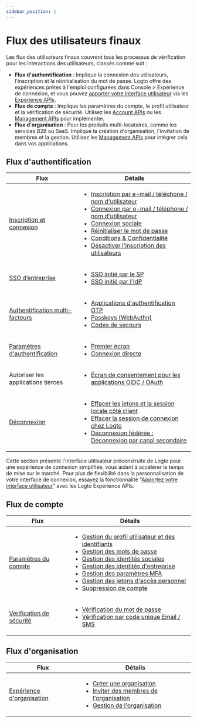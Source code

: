 ```yaml
---
sidebar_position: 1
---
```


# Flux des utilisateurs finaux

Les flux des utilisateurs finaux couvrent tous les processus de vérification pour les interactions des utilisateurs, classés comme suit :

- **Flux d'authentification** : Implique la connexion des utilisateurs, l'inscription et la réinitialisation du mot de passe. Logto offre des expériences prêtes à l'emploi configurées dans <CloudLink to="/sign-in-experience">Console > Expérience de connexion</CloudLink>, et vous pouvez [apporter votre interface utilisateur](/customization/bring-your-ui) via les [Experience APIs](https://openapi.logto.io/group/endpoint-experience).
- **Flux de compte** : Implique les paramètres du compte, le profil utilisateur et la vérification de sécurité. Utilisez les [Account APIs](https://openapi.logto.io/group/endpoint-account-center) ou les [Management APIs](https://openapi.logto.io/operation/operation-getuser) pour implémenter.
- **Flux d'organisation** : Pour les produits multi-locataires, comme les services B2B ou SaaS. Implique la création d'organisation, l'invitation de membres et la gestion. Utilisez les [Management APIs](https://openapi.logto.io/operation/operation-listorganizations) pour intégrer cela dans vos applications.

## Flux d'authentification

| Flux                                                                       | Détails                                                                                                                                                                                                                                                                                                                                                                                                                                                                                                                                                                                                                          |
| -------------------------------------------------------------------------- | -------------------------------------------------------------------------------------------------------------------------------------------------------------------------------------------------------------------------------------------------------------------------------------------------------------------------------------------------------------------------------------------------------------------------------------------------------------------------------------------------------------------------------------------------------------------------------------------------------------------------------- |
| [Inscription et connexion](/end-user-flows/sign-up-and-sign-in)            | <ul><li>[Inscription par e-mail / téléphone / nom d'utilisateur](/end-user-flows/sign-up-and-sign-in/sign-up)</li><li>[Connexion par e-mail / téléphone / nom d'utilisateur](/end-user-flows/sign-up-and-sign-in/sign-in)</li><li>[Connexion sociale](/end-user-flows/sign-up-and-sign-in/social-sign-in)</li><li>[Réinitialiser le mot de passe](/end-user-flows/sign-up-and-sign-in/reset-password)</li><li>[Conditions & Confidentialité](/end-user-flows/sign-up-and-sign-in/terms-and-privacy)</li><li>[Désactiver l'inscription des utilisateurs](/end-user-flows/sign-up-and-sign-in/disable-user-registration)</li></ul> |
| [SSO d’entreprise](/end-user-flows/enterprise-sso)                         | <ul><li>[SSO initié par le SP](/end-user-flows/enterprise-sso/sp-initiated-sso)</li><li>[SSO initié par l'IdP](/end-user-flows/enterprise-sso/idp-initiated-sso)</li></ul>                                                                                                                                                                                                                                                                                                                                                                                                                                                       |
| [Authentification multi-facteurs](/end-user-flows/mfa)                     | <ul><li>[Applications d'authentification OTP](/end-user-flows/mfa/authenticator-app-otp)</li><li>[Passkeys (WebAuthn)](/end-user-flows/mfa/webauthn)</li><li>[Codes de secours](/end-user-flows/mfa/backup-codes)</li></ul>                                                                                                                                                                                                                                                                                                                                                                                                      |
| [Paramètres d'authentification](/end-user-flows/authentication-parameters) | <ul><li>[Premier écran](/end-user-flows/authentication-parameters/first-screen)</li><li>[Connexion directe](/end-user-flows/authentication-parameters/direct-sign-in)</li></ul>                                                                                                                                                                                                                                                                                                                                                                                                                                                  |
| Autoriser les applications tierces                                         | <ul><li>[Écran de consentement pour les applications OIDC / OAuth](/end-user-flows/consent-screen)</li></ul>                                                                                                                                                                                                                                                                                                                                                                                                                                                                                                                     |
| [Déconnexion](/end-user-flows/sign-out)                                    | <ul><li>[Effacer les jetons et la session locale côté client](/end-user-flows/sign-out/#clear-tokens-and-local-session-at-the-client-side)</li><li>[Effacer la session de connexion chez Logto](/end-user-flows/sign-out/#clear-sign-in-session-at-logto)</li><li>[Déconnexion fédérée : Déconnexion par canal secondaire](/end-user-flows/sign-out/#federated-sign-out-back-channel-logout)</li></ul>                                                                                                                                                                                                                           |

Cette section présente l'interface utilisateur préconstruite de Logto pour une expérience de connexion simplifiée, vous aidant à accélérer le temps de mise sur le marché. Pour plus de flexibilité dans la personnalisation de votre interface de connexion, essayez la fonctionnalité "[Apportez votre interface utilisateur](/customization/bring-your-ui)" avec les Logto Experience APIs.

## Flux de compte

| Flux                                                              | Détails                                                                                                                                                                                                                                                                                                                                                                                                                                                                                                                                                                                                                                                                                                                                                                                                                                                                              |
| ----------------------------------------------------------------- | ------------------------------------------------------------------------------------------------------------------------------------------------------------------------------------------------------------------------------------------------------------------------------------------------------------------------------------------------------------------------------------------------------------------------------------------------------------------------------------------------------------------------------------------------------------------------------------------------------------------------------------------------------------------------------------------------------------------------------------------------------------------------------------------------------------------------------------------------------------------------------------ |
| [Paramètres du compte](/end-user-flows/account-settings)          | <ul><li>[Gestion du profil utilisateur et des identifiants](/end-user-flows/account-settings/by-management-api#user-profile-and-identifiers-management-apis)</li><li>[Gestion des mots de passe](/end-user-flows/account-settings/by-management-api#user-password-management)</li><li>[Gestion des identités sociales](/end-user-flows/account-settings/by-management-api#user-social-identities-management)</li><li>[Gestion des identités d'entreprise](/end-user-flows/account-settings/by-management-api#user-enterprise-identities-management)</li><li>[Gestion des paramètres MFA](/end-user-flows/account-settings/by-management-api#user-mfa-settings-management)</li><li>[Gestion des jetons d'accès personnel](/user-management/personal-access-token)</li><li>[Suppression de compte](/end-user-flows/account-settings/by-management-api#user-account-deletion)</li></ul> |
| [Vérification de sécurité](/end-user-flows/security-verification) | <ul><li>[Vérification du mot de passe](/end-user-flows/security-verification/by-management-api#password-verification)</li><li>[Vérification par code unique Email / SMS](/end-user-flows/security-verification/by-management-api#emailsms-one-time-code-verification)</li></ul>                                                                                                                                                                                                                                                                                                                                                                                                                                                                                                                                                                                                      |

## Flux d'organisation

| Flux                                                                 | Détails                                                                                                                                                                                                                                                                                                                           |
| -------------------------------------------------------------------- | --------------------------------------------------------------------------------------------------------------------------------------------------------------------------------------------------------------------------------------------------------------------------------------------------------------------------------- |
| [Expérience d'organisation](/end-user-flows/organization-experience) | <ul><li>[Créer une organisation](/end-user-flows/organization-experience/create-organization)</li><li>[Inviter des membres de l'organisation](/end-user-flows/organization-experience/invite-organization-members)</li><li>[Gestion de l'organisation](/end-user-flows/organization-experience/organization-management)</li></ul> |
